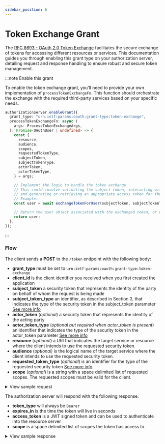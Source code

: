 ```yaml
---
sidebar_position: 6
---
```


# Token Exchange Grant

The [RFC 8693 - OAuth 2.0 Token Exchange](https://datatracker.ietf.org/doc/html/rfc8693) facilitates the secure exchange of tokens for accessing different resources or services. This documentation guides you through enabling this grant type on your authorization server, detailing request and response handling to ensure robust and secure token management.

:::note Enable this grant

To enable the token exchange grant, you'll need to provide your own implementation of `processTokenExchangeFn`. This function should orchestrate the exchange with the required third-party services based on your specific needs.

```ts
authorizationServer.enableGrant({
  grant_type: "urn:ietf:params:oauth:grant-type:token-exchange",
  processTokenExchangeFn: async (
    args: ProcessTokenExchangeArgs,
  ): Promise<OAuthUser | undefined> => {
    const {
      resource,
      audience,
      scopes,
      requestedTokenType,
      subjectToken,
      subjectTokenType,
      actorToken,
      actorTokenType,
    } = args;

    // Implement the logic to handle the token exchange.
    // This could involve validating the subject token, interacting with third-party services,
    // and generating or retrieving an appropriate access token for the user.
    // Example:
    const user = await exchangeTokenForUser(subjectToken, subjectTokenType);

    // Return the user object associated with the exchanged token, or undefined if exchange fails
    return user;
  },
});
```

:::

### Flow

The client sends a **POST** to the `/token` endpoint with the following body:

- **grant_type** must be set to `urn:ietf:params:oauth:grant-type:token-exchange`
- **client_id** is the client identifier you received when you first created the application
- **subject_token** a security token that represents the identity of the party on behalf of whom the request is being made
- **subject_token_type** an identifier, as described in Section 3, that indicates the type of the security token in the subject_token parameter [See more info](https://datatracker.ietf.org/doc/html/rfc8693#TokenTypeIdentifiers)
- **actor_token** (_optional_) a security token that represents the identity of the acting party
- **actor_token_type** (_optional but required when actor_token is present_) an identifier that indicates the type of the security token in the actor_token parameter [See more info](https://datatracker.ietf.org/doc/html/rfc8693#TokenTypeIdentifiers)
- **resource** (_optional_) a URI that indicates the target service or resource where the client intends to use the requested security token.
- **audience** (_optional_) is the logical name of the target service where the client intends to use the requested security token.
- **requested_token_type** (_optional_) is an identifier for the type of the requested security token [See more info](https://datatracker.ietf.org/doc/html/rfc8693#TokenTypeIdentifiers)
- **scope** (_optional_) is a string with a space delimited list of requested scopes. The requested scopes must be valid for the client.

<details>
  <summary>View sample request</summary>
  _Did you know?_ You can authenticate by passing the `client_id` and `client_secret` as a query string, or through basic auth.

```http request [Query String]
POST /token HTTP/1.1
Host: example.com
Content-Type: application/x-www-form-urlencoded

grant_type=urn:ietf:params:oauth:grant-type:token-exchange
&client_id=ec6875c5-407a-4242-947a-1ab5e6ad632f
&requested_token_type=urn:ietf:params:oauth:token-type:access_token
&subject_token={steam_session_id}
&subject_token_type=urn:ietf:oauth:token-type:steam_session_ticket
&scope="contacts.read contacts.write"
```

</details>

The authorization server will respond with the following response.

- **token_type** will always be `Bearer`
- **expires_in** is the time the token will live in seconds
- **access_token** is a JWT signed token and can be used to authenticate into the resource server
- **scope** is a space delimited list of scopes the token has access to

<details>
  <summary>View sample response</summary>
  ```http request
  HTTP/1.1 200 OK
  Content-Type: application/json; charset=UTF-8
  Cache-Control: no-store
  Pragma: no-cache

{
token_type: 'Bearer',
expires_in: 3600,
access_token: 'eyJhbGciOiJIUzI1NiIsInR5cCI6IkpXVCJ9.eyJleHAiOjE2MDE3MDY0NjYsIm5iZiI6MTYwMTcwMjg2NiwiaWF0IjoxNjAxNzAyODY2LCJqdGkiOiJuZXcgdG9rZW4iLCJjaWQiOiJ0ZXN0IGNsaWVudCIsInNjb3BlIjoiIn0.KcXoCP6u9uhvtOoistLBskESA0tyT2I1SDe5Yn9iM4I',
scope: 'contacts.create contacts.read'
}

```
</details>
```
